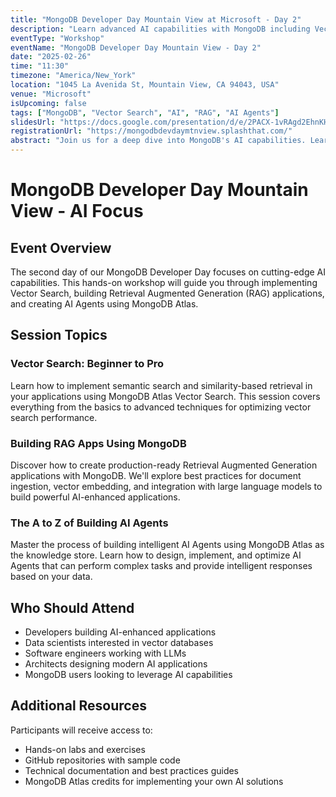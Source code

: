 ```yaml
---
title: "MongoDB Developer Day Mountain View at Microsoft - Day 2"
description: "Learn advanced AI capabilities with MongoDB including Vector Search, RAG applications, and AI Agents"
eventType: "Workshop"
eventName: "MongoDB Developer Day Mountain View - Day 2"
date: "2025-02-26"
time: "11:30"
timezone: "America/New_York"
location: "1045 La Avenida St, Mountain View, CA 94043, USA"
venue: "Microsoft"
isUpcoming: false
tags: ["MongoDB", "Vector Search", "AI", "RAG", "AI Agents"]
slidesUrl: "https://docs.google.com/presentation/d/e/2PACX-1vRAgd2EhnKHxV8fhi9YPIzcMxdHPKjuuRd2AD8AusNC72bvX_25B7YXRdlnW77e8Y-GkkXEjmTTjWgD/pub?start=false&loop=false&delayms=3000"
registrationUrl: "https://mongodbdevdaymtnview.splashthat.com/"
abstract: "Join us for a deep dive into MongoDB's AI capabilities. Learn to implement Vector Search, build production-ready RAG applications, and create intelligent AI Agents with MongoDB Atlas."
---
```


# MongoDB Developer Day Mountain View - AI Focus

## Event Overview

The second day of our MongoDB Developer Day focuses on cutting-edge AI capabilities. This hands-on workshop will guide you through implementing Vector Search, building Retrieval Augmented Generation (RAG) applications, and creating AI Agents using MongoDB Atlas.

## Session Topics

### Vector Search: Beginner to Pro
Learn how to implement semantic search and similarity-based retrieval in your applications using MongoDB Atlas Vector Search. This session covers everything from the basics to advanced techniques for optimizing vector search performance.

### Building RAG Apps Using MongoDB
Discover how to create production-ready Retrieval Augmented Generation applications with MongoDB. We'll explore best practices for document ingestion, vector embedding, and integration with large language models to build powerful AI-enhanced applications.

### The A to Z of Building AI Agents
Master the process of building intelligent AI Agents using MongoDB Atlas as the knowledge store. Learn how to design, implement, and optimize AI Agents that can perform complex tasks and provide intelligent responses based on your data.

## Who Should Attend

- Developers building AI-enhanced applications
- Data scientists interested in vector databases
- Software engineers working with LLMs
- Architects designing modern AI applications
- MongoDB users looking to leverage AI capabilities

## Additional Resources

Participants will receive access to:
- Hands-on labs and exercises
- GitHub repositories with sample code
- Technical documentation and best practices guides
- MongoDB Atlas credits for implementing your own AI solutions